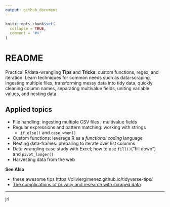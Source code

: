 ```yaml
---
output: github_document
---
```


<!-- README.md is generated from README.Rmd. Please edit that file -->

```r
knitr::opts_chunk$set(
  collapse = TRUE,
  comment = "#>"
)
```

# README

Practical R/data-wrangling **Tips** and **Tricks**: custom functions, regex, and iteration.  Learn techniques for common needs such as data-scraping, ingesting multiple files, transforming messy data into tidy data, quickly cleaning column names, separating multivalue fields, uniting variable values, and nesting data. 

## Applied topics  

- File handling: ingesting multiple CSV files ; multivalue fields  
- Regular expressions and pattern matching: working with strings  
    - `if_else()` and `case_when()`  
- Custom functions: leverage R as a _functional coding_ language  
- Nesting data-frames: preparing to iterate over list columns  
- Data wrangling case study with Excel; how to use `fill()`("fill down") and `pivot_longer()`
- Harvesting data from the web

**See Also** 

- these awesome tips https://oliviergimenez.github.io/tidyverse-tips/  
- [The complications of privacy and research with scraped data](https://reallifemag.com/fair-game/)

---
jrl  